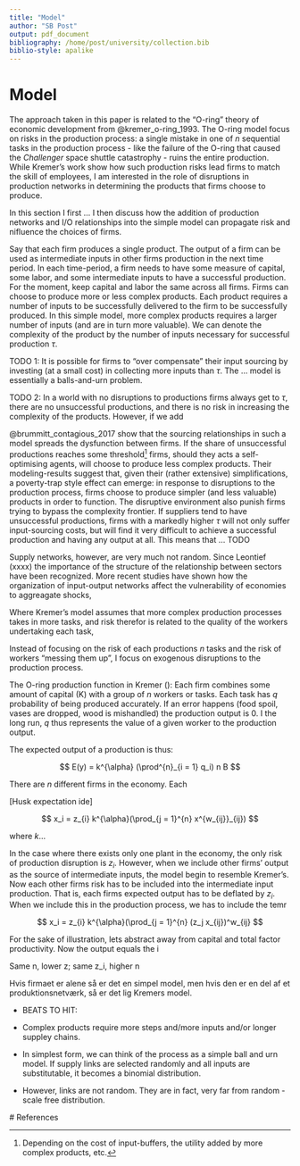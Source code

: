 ```yaml
---
title: "Model"
author: "SB Post"
output: pdf_document
bibliography: /home/post/university/collection.bib
biblio-style: apalike
---
```


# Model

The approach taken in this paper is related to the "O-ring" theory of economic development from @kremer_o-ring_1993. The O-ring model focus on risks in the production process: a single mistake in one of $n$ sequential tasks in the production process - like the failure of the O-ring that caused the *Challenger* space shuttle catastrophy - ruins the entire production. While Kremer's work show how such production risks lead firms to match the skill of employees, I am interested in the role of disruptions in production networks in determining the products that firms choose to produce. 

In this section I first ... I then discuss how the addition of production networks and I/O relationships into the simple model can propagate risk and nifluence the choices of firms. 

Say that each firm produces a single product. The output of a firm can be used as intermediate inputs in other firms production in the next time period. In each time-period, a firm needs to have some measure of capital, some labor, and some intermediate inputs to have a successful production. For the moment, keep capital and labor the same across all firms. Firms can choose to produce more or less complex products. Each product requires a number of inputs to be successfully delivered to the firm to be successfully produced. In this simple model, more complex products requires a larger number of inputs (and are in turn more valuable). We can denote the complexity of the product by the number of inputs necessary for successful production $\tau$. 

TODO 1:
It is possible for firms to "over compensate" their input sourcing by investing (at a small cost) in collecting more inputs than $\tau$. The ... model is essentially a balls-and-urn problem. 

TODO 2:
In a world with no disruptions to productions firms always get to $\tau$, there are no unsuccessful productions, and there is no risk in increasing the complexity of the products. However, if we add 

@brummitt_contagious_2017 show that the sourcing relationships in such a model spreads the dysfunction between firms. If the share of unsuccessful productions reaches some threshold^[Depending on the cost of input-buffers, the utility added by more complex products, etc.] firms, should they acts a self-optimising agents, will choose to produce less complex products. Their modeling-results suggest that, given their (rather extensive) simplifications, a poverty-trap style effect can emerge: in response to disruptions to the production process, firms choose to produce simpler (and less valuable) products in order to function. The disruptive environment also punish firms trying to bypass the complexity frontier. If suppliers tend to have unsuccessful productions, firms with a markedly higher $\tau$ will not only suffer input-sourcing costs, but will find it very difficult to achieve a successful production and having any output at all. This means that ... TODO 


Supply networks, however, are very much not random. Since Leontief (xxxx) the importance of the structure of the relationship between sectors have been recognized. More recent studies have shown how the organization of input-output networks affect the vulnerability of economies to aggreagate shocks, 

























Where Kremer's model assumes that more complex production processes takes in more tasks, and risk therefor is related to the quality of the workers undertaking each task, 

Instead of focusing on the risk of each productions $n$ tasks and the risk of workers "messing them up", I focus on exogenous disruptions to the production process. 


The O-ring production function in Kremer (): Each firm combines some amount of capital (K) with a group of $n$ workers or tasks. Each task has $q$ probability of being produced accurately. If an error happens (food spoil, vases are dropped, wood is mishandled) the production output is 0. I the long run, $q$ thus represents the value of a given worker to the production output.

The expected output of a production is thus:

$$
E(y) = k^{\alpha} (\prod^{n}_{i = 1} q_i) n B
$$

There are $n$ different firms in the economy. Each 
 
[Husk expectation ide]

$$
x_i = z_{i} k^{\alpha}(\prod_{j = 1}^{n}  x^{w_{ij}}_{ij})
$$

where $k$...


In the case where there exists only one plant in the economy, the only risk of production disruption is $z_i$. However, when we include other firms' output as the source of intermediate inputs, the model begin to resemble Kremer's. Now each other firms risk has to be included into the intermediate input production. That is, each firms expected output has to be deflated by $z_i$. When we include this in the production process, we has to include the temr 

$$
x_i = z_{i} k^{\alpha}(\prod_{j = 1}^{n}  (z_j x_{ij})^w_{ij}
$$


For the sake of illustration, lets abstract away from capital and total factor productivity. Now the output equals the i

Same n, lower z; same z_i, higher n

Hvis firmaet er alene så er det en simpel model, men hvis den er en del af et produktionsnetværk, så er det lig Kremers model.

- BEATS TO HIT:

 - Complex products require more steps and/more inputs and/or longer suppley chains.
 - In simplest form, we can think of the process as a simple ball and urn model. If supply links are selected randomly and all inputs are substitutable, it becomes a binomial distribution.
 - However, links are not random. They are in fact, very far from random - scale free distribution. 

 # References



